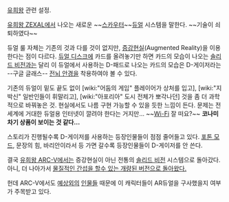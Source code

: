 [[유희왕]] 관련  설정.

[[유희왕 ZEXAL]]에서 나오는 새로운 ~~[[스카우터]]~~[[듀얼]] 시스템을 말한다. ~~기술이 쇠퇴하였다~~

듀얼 룰 자체는 기존의 것과 다를 것이 없지만, [[증강현실]](Augmented Reality)을 이용한다는 점이 다르다. [[듀얼 디스크]]에 카드를 올려놓기만 하면 카드의 모습이 나오는 [[솔리드 비전]]과는 달리 이 듀얼에서 사용하는 D-패드로 나오는 카드의 모습은 D-게이저라는 --구글 글래스-- [[전뇌 안경]]을 착용하여야 볼 수 있다.

기존의 듀얼이 밑도 끝도 없이 [wiki:"어둠의 게임" 플레이어가 상처를 입고], [wiki:"지박신" 일반인들이 휘말리고], [wiki:"아포리아" 도시 전체가 뽀각나던] 것을 좀 더 과학적으로 바꿔놓은 것. 현실에서도 나름 구현 가능할 수 있을 듯한 느낌이 든다. 문제는 전세계에 거대한 듀얼용 인터넷이 깔려야 한다는 거지만… ~~[[Wi-Fi]] 잘 떠요?~~ '''코나미 차기 상품이 보이는 것 같다…'''

스토리가 진행될수록 D-게이저를 사용하는 등장인물들이 점점 줄어들고 있다. [[포톤 모드]], 문장의 힘, 바리안이라서 등 가면 갈수록 등장인물들이 D-게이저를 안 쓴다.

결국 [[유희왕 ARC-V]]에서는 증강현실이 아닌 전통의 [[솔리드 비전]] 시스템으로 돌아갔다. 아니, 더 나아가서 [[액션 듀얼|물질적인 간섭을 할수 있는 개량된 버전으로 돌아왔다.]]

헌데 ARC-V에서도 [[유토(유희왕)|예상외의]] [[쿠로사키 슌(유희왕)|인물들]] 때문에 이 캐릭터들이 AR듀얼을 구사했을지 여부가 주목받고 있다.
